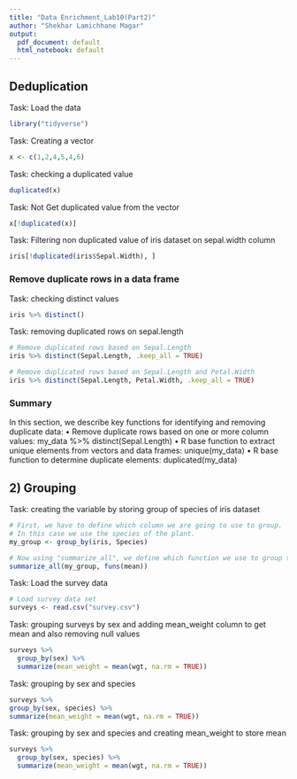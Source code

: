 ---
title: "Data Enrichment_Lab10(Part2)"
author: "Shekhar Lamichhane Magar"
output:
  pdf_document: default
  html_notebook: default
---

## Deduplication
Task: Load the data
```{r}
library("tidyverse")
```

Task: Creating a vector
```{r}
x <- c(1,2,4,5,4,6)
```

Task: checking a duplicated value
```{r}
duplicated(x)
```

Task: Not Get duplicated value from the vector
```{r}
x[!duplicated(x)]
``` 

Task: Filtering non duplicated value of iris dataset on sepal.width column
```{r}
iris[!duplicated(iris$Sepal.Width), ]
```

### Remove duplicate rows in a data frame
Task: checking distinct values
```{r}
iris %>% distinct()
```

Task: removing duplicated rows on sepal.length
```{r}
# Remove duplicated rows based on Sepal.Length
iris %>% distinct(Sepal.Length, .keep_all = TRUE)
```

```{r}
# Remove duplicated rows based on Sepal.Length and Petal.Width
iris %>% distinct(Sepal.Length, Petal.Width, .keep_all = TRUE)

```

### Summary
In this section, we describe key functions for identifying and removing duplicate data:
• Remove duplicate rows based on one or more column values: my_data %>% distinct(Sepal.Length)
• R base function to extract unique elements from vectors and data frames: unique(my_data)
• R base function to determine duplicate elements: duplicated(my_data)


## 2) Grouping

Task: creating the variable by storing group of species of iris dataset
```{r}
# First, we have to define which column we are going to use to group. 
# In this case we use the species of the plant.
my_group <- group_by(iris, Species)

# Now using "summarize_all", we define which function we use to group the values. for an example we can use mean.
summarize_all(my_group, funs(mean))
```

Task: Load the survey data
```{r}
# Load survey data set
surveys <- read.csv("survey.csv")
```

Task: grouping surveys by sex and adding mean_weight column to get mean and also removing null values
```{r}
surveys %>%
  group_by(sex) %>% 
  summarize(mean_weight = mean(wgt, na.rm = TRUE))

```

Task: grouping by sex and species
```{r}
surveys %>%
group_by(sex, species) %>%
summarize(mean_weight = mean(wgt, na.rm = TRUE))
```

Task: grouping by sex and species and creating mean_weight to store mean
```{r}
surveys %>%
  group_by(sex, species) %>%
  summarize(mean_weight = mean(wgt, na.rm = TRUE))
```














